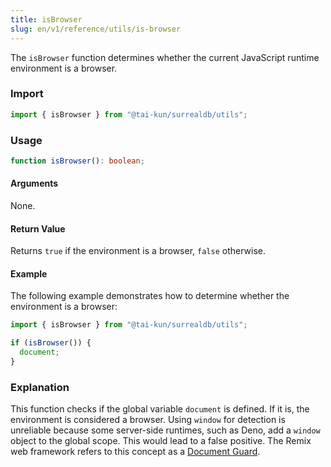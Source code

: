 ```yaml
---
title: isBrowser
slug: en/v1/reference/utils/is-browser
---
```


The `isBrowser` function determines whether the current JavaScript runtime environment is a browser.

### Import

```ts
import { isBrowser } from "@tai-kun/surrealdb/utils";
```

### Usage

```ts
function isBrowser(): boolean;
```

#### Arguments

None.

#### Return Value

Returns `true` if the environment is a browser, `false` otherwise.

#### Example

The following example demonstrates how to determine whether the environment is a browser:

```ts
import { isBrowser } from "@tai-kun/surrealdb/utils";

if (isBrowser()) {
  document;
}
```

### Explanation

This function checks if the global variable `document` is defined.  If it is, the environment is considered a browser.  Using `window` for detection is unreliable because some server-side runtimes, such as Deno, add a `window` object to the global scope. This would lead to a false positive.  The Remix web framework refers to this concept as a [Document Guard](https://remix.run/docs/en/main/guides/constraints#document-guard).
